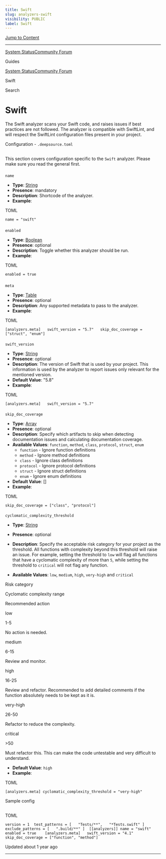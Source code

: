 ```yaml
---
title: Swift
slug: analyzers-swift
visibility: PUBLIC
label: Swift
---
```

[Jump to Content](#content)

* * *

[System Status](https://deepsourcestatus.com/)[Community Forum](https://discuss.deepsource.com/)

Guides

[System Status](https://deepsourcestatus.com/)[Community Forum](https://discuss.deepsource.com/)

Swift

Search

Swift
=====

The Swift analyzer scans your Swift code, and raises issues if best practices are not followed. The analyzer is compatible with SwiftLint, and will respect the SwiftLint configuration files present in your project.

Configuration - `.deepsource.toml`

[](#configuration---deepsourcetoml)
-------------------------------------------------------------------------

This section covers configuration specific to the `Swift` analyzer. Please make sure you read the general first.

### 

`name`

[](#name)

*   **Type**: [String](https://toml.io/en/v1.0.0#string)
*   **Presence**: mandatory
*   **Description**: Shortcode of the analyzer.
*   **Example**:

TOML

`name = "swift"`

### 

`enabled`

[](#enabled)

*   **Type**: [Boolean](https://toml.io/en/v1.0.0#boolean)
*   **Presence**: optional
*   **Description**: Toggle whether this analyzer should be run.
*   **Example**:

TOML

`enabled = true`

### 

`meta`

[](#meta)

*   **Type**: [Table](https://toml.io/en/v1.0.0#table)
*   **Presence**: optional
*   **Description**: Any supported metadata to pass to the analyzer.
*   **Example**:

TOML

`[analyzers.meta]   swift_version = "5.7"   skip_doc_coverage = ["struct", "enum"]`

#### 

`swift_version`

[](#swift_version)

*   **Type**: [String](https://toml.io/en/v1.0.0#string)
*   **Presence**: optional
*   **Description**: The version of Swift that is used by your project. This information is used by the analyzer to report issues only relevant for the mentioned version.
*   **Default Value**: "5.8"
*   **Example**:

TOML

`[analyzers.meta]   swift_version = "5.7"`

#### 

`skip_doc_coverage`

[](#skip_doc_coverage)

*   **Type**: [Array](https://toml.io/en/v1.0.0#array)
*   **Presence**: optional
*   **Description**: Specify which artifacts to skip when detecting documentation issues and calculating documentation coverage.
*   **Available Values**: `function`, `method`, `class`, `protocol`, `struct`, `enum`
    *   `function` - Ignore function definitions
    *   `method` - Ignore method definitions
    *   `class` - Ignore class definitions
    *   `protocol` - Ignore protocol definitions
    *   `struct` - Ignore struct definitions
    *   `enum` - Ignore enum definitions
*   **Default Value**: \[\]
*   **Example**:

TOML

`skip_doc_coverage = ["class", "protocol"]`

#### 

`cyclomatic_complexity_threshold`

[](#cyclomatic_complexity_threshold)

*   **Type**: [String](https://toml.io/en/v1.0.0#string)
    
*   **Presence**: optional
    
*   **Description**: Specify the acceptable risk category for your project as the threshold. All functions with complexity beyond this threshold will raise an issue. For example, setting the threshold to `low` will flag all functions that have a cyclomatic complexity of more than `5`, while setting the threshold to `critical` will not flag any function.
    
*   **Available Values**: `low`, `medium`, `high`, `very-high` and `critical`
    

Risk category

Cyclomatic complexity range

Recommended action

low

1-5

No action is needed.

medium

6-15

Review and monitor.

high

16-25

Review and refactor. Recommended to add detailed comments if the function absolutely needs to be kept as it is.

very-high

26-50

Refactor to reduce the complexity.

critical

\>50

Must refactor this. This can make the code untestable and very difficult to understand.

*   **Default Value**: `high`
*   **Example**:

TOML

`[analyzers.meta] cyclomatic_complexity_threshold = "very-high"`

Sample config

[](#sample-config)
-----------------------------------

TOML

`version = 1  test_patterns = [   "Tests/**",   "*Tests.swift" ]  exclude_patterns = [   ".build/**" ]  [[analyzers]] name = "swift" enabled = true    [analyzers.meta]   swift_version = "4.1"   skip_doc_coverage = ["function", "method"]`

Updated about 1 year ago

* * *
